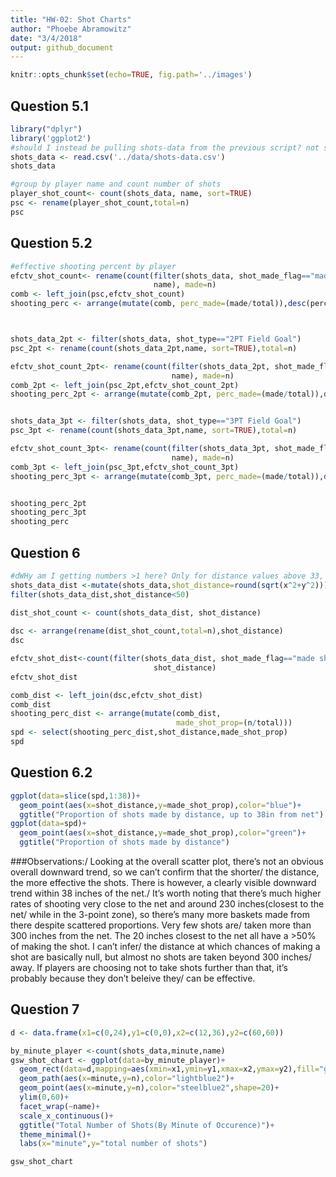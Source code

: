 ```yaml
---
title: "HW-02: Shot Charts"
author: "Phoebe Abramowitz"
date: "3/4/2018"
output: github_document
---
```

```r
knitr::opts_chunk$set(echo=TRUE, fig.path='../images')
```
## Question 5.1
```r
library("dplyr")
library('ggplot2')
#should I instead be pulling shots-data from the previous script? not sure how to do that in R
shots_data <- read.csv('../data/shots-data.csv')
shots_data

#group by player name and count number of shots 
player_shot_count<- count(shots_data, name, sort=TRUE)
psc <- rename(player_shot_count,total=n)
psc
```
## Question 5.2
```r
#effective shooting percent by player
efctv_shot_count<- rename(count(filter(shots_data, shot_made_flag=="made shot"), 
                                name), made=n)
comb <- left_join(psc,efctv_shot_count)
shooting_perc <- arrange(mutate(comb, perc_made=(made/total)),desc(perc_made))



shots_data_2pt <- filter(shots_data, shot_type=="2PT Field Goal")
psc_2pt <- rename(count(shots_data_2pt,name, sort=TRUE),total=n)

efctv_shot_count_2pt<- rename(count(filter(shots_data_2pt, shot_made_flag=="made shot"),
                                    name), made=n)
comb_2pt <- left_join(psc_2pt,efctv_shot_count_2pt)
shooting_perc_2pt <- arrange(mutate(comb_2pt, perc_made=(made/total)),desc(perc_made))


shots_data_3pt <- filter(shots_data, shot_type=="3PT Field Goal")
psc_3pt <- rename(count(shots_data_3pt,name, sort=TRUE),total=n)

efctv_shot_count_3pt<- rename(count(filter(shots_data_3pt, shot_made_flag=="made shot"),
                                    name), made=n)
comb_3pt <- left_join(psc_3pt,efctv_shot_count_3pt)
shooting_perc_3pt <- arrange(mutate(comb_3pt, perc_made=(made/total)),desc(perc_made))


shooting_perc_2pt
shooting_perc_3pt
shooting_perc
```
## Question 6
```r
#dWHy am I getting numbers >1 here? Only for distance values above 33, which is very big
shots_data_dist <-mutate(shots_data,shot_distance=round(sqrt(x^2+y^2)))
filter(shots_data_dist,shot_distance<50)
                        
dist_shot_count <- count(shots_data_dist, shot_distance)

dsc <- arrange(rename(dist_shot_count,total=n),shot_distance)
dsc

efctv_shot_dist<-count(filter(shots_data_dist, shot_made_flag=="made shot"),
                                shot_distance)
efctv_shot_dist

comb_dist <- left_join(dsc,efctv_shot_dist)
comb_dist
shooting_perc_dist <- arrange(mutate(comb_dist, 
                                     made_shot_prop=(n/total)))
spd <- select(shooting_perc_dist,shot_distance,made_shot_prop)
spd
```
## Question 6.2
```r
ggplot(data=slice(spd,1:38))+
  geom_point(aes(x=shot_distance,y=made_shot_prop),color="blue")+
  ggtitle("Proportion of shots made by distance, up to 38in from net")
ggplot(data=spd)+
  geom_point(aes(x=shot_distance,y=made_shot_prop),color="green")+
  ggtitle("Proportion of shots made by distance")
```
###Observations:/
Looking at the overall scatter plot, there's not an obvious overall downward trend, so we can't confirm that the shorter/ the distance, the more effective the shots. There is however, a clearly visible downward trend within 38 inches of the net./
It's worth noting that there's much higher rates of shooting very close to the net and around 230 inches(closest to the net/ while in the 3-point zone), so there's many more baskets made from there despite scattered proportions. Very few shots are/ taken more than 300 inches from the net. The 20 inches closest to the net all have a >50% of making the shot. I can't infer/
the distance at which chances of making a shot are basically null, but almost no shots are taken beyond 300 inches/ away.
If players are choosing not to take shots further than that, it's probably because they don't beleive they/ can be effective.

## Question 7

```r
d <- data.frame(x1=c(0,24),y1=c(0,0),x2=c(12,36),y2=c(60,60))

by_minute_player <-count(shots_data,minute,name)
gsw_shot_chart <- ggplot(data=by_minute_player)+
  geom_rect(data=d,mapping=aes(xmin=x1,ymin=y1,xmax=x2,ymax=y2),fill="grey97",color="grey90")+
  geom_path(aes(x=minute,y=n),color="lightblue2")+
  geom_point(aes(x=minute,y=n),color="steelblue2",shape=20)+
  ylim(0,60)+
  facet_wrap(~name)+
  scale_x_continuous()+
  ggtitle("Total Number of Shots(By Minute of Occurence)")+
  theme_minimal()+
  labs(x="minute",y="total number of shots")

gsw_shot_chart
```

